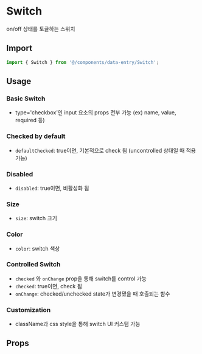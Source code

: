 
<Meta of={SwitchStories} />

# Switch

on/off 상태를 토글하는 스위치

## Import

```js
import { Switch } from '@/components/data-entry/Switch';
```

## Usage

### Basic Switch

- type='checkbox'인 input 요소의 props 전부 가능 (ex) name, value, required 등)

<Canvas of={SwitchStories.BasicSwitch} />

### Checked by default

- `defaultChecked`: true이면, 기본적으로 check 됨 (uncontrolled 상태일 때 적용 가능)

<Canvas of={SwitchStories.CheckedByDefault} />

### Disabled

- `disabled`: true이면, 비활성화 됨

<Canvas of={SwitchStories.Disabled} />

### Size

- `size`: switch 크기

<Canvas of={SwitchStories.Size} />

### Color

- `color`: switch 색상

<Canvas of={SwitchStories.Color} />

### Controlled Switch

- `checked` 와 `onChange` prop을 통해 switch를 control 가능
- `checked`: true이면, check 됨
- `onChange`: checked/unchecked state가 변경됐을 때 호출되는 함수

<Canvas of={SwitchStories.ControlledSwitch} />

### Customization

- className과 css style을 통해 switch UI 커스텀 가능

<Canvas of={SwitchStories.Customization} />

## Props

<ArgTypes of={SwitchStories} sort="alpha" />
